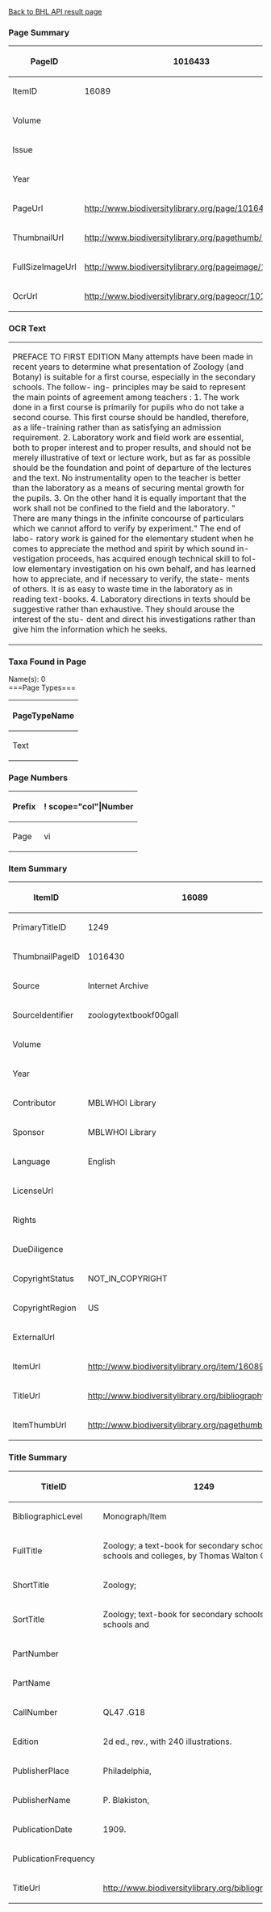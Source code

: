 <span class="plainlinks">[http://editors.eol.localhost/LiteratureEditor/Custom/bhl_access/index.php?page_id=1016433&search_type=pagesearch Back to BHL API result page]</span>
===Page Summary===
{| class="wikitable"
|-
! scope="row"| PageID
| 1016433
|-
! scope="row"| ItemID
| 16089
|-
! scope="row"| Volume
| 
|-
! scope="row"| Issue
| 
|-
! scope="row"| Year
| 
|-
! scope="row"| PageUrl
| http://www.biodiversitylibrary.org/page/1016433
|-
! scope="row"| ThumbnailUrl
| http://www.biodiversitylibrary.org/pagethumb/1016433
|-
! scope="row"| FullSizeImageUrl
| http://www.biodiversitylibrary.org/pageimage/1016433
|-
! scope="row"| OcrUrl
| http://www.biodiversitylibrary.org/pageocr/1016433
|}
===OCR Text===
{| class="wikitable"
|PREFACE TO FIRST EDITION Many attempts have been made in recent years to determine  what presentation of Zoology (and Botany) is suitable for a  first course, especially in the secondary schools. The follow-  ing- principles may be said to represent the main points of  agreement among teachers : 1. The work done in a first course is primarily for pupils  who do not take a second course. This first course should be  handled, therefore, as a life-training rather than as satisfying  an admission requirement. 2. Laboratory work and field work are essential, both to  proper interest and to proper results, and should not be merely  illustrative of text or lecture work, but as far as possible should  be the foundation and point of departure of the lectures and  the text. No instrumentality open to the teacher is better than  the laboratory as a means of securing mental growth for the  pupils. 3. On the other hand it is equally important that the work  shall not be confined to the field and the laboratory. " There  are many things in the infinite concourse of particulars which  we cannot afford to verify by experiment." The end of labo-  ratory work is gained for the elementary student when he  comes to appreciate the method and spirit by which sound in-  vestigation proceeds, has acquired enough technical skill to fol-  low elementary investigation on his own behalf, and has  learned how to appreciate, and if necessary to verify, the state-  ments of others. It is as easy to waste time in the laboratory  as in reading text-books. 4. Laboratory directions in texts should be suggestive rather  than exhaustive. They should arouse the interest of the stu-  dent and direct his investigations rather than give him the  information which he seeks. 
|}
===Taxa Found in Page===
Name(s): 0<br />
===Page Types===
{| class="wikitable"
|-
! scope="col"|PageTypeName
|-
|Text
|}
===Page Numbers===
{| class="wikitable"
|-
! scope="col"|Prefix   ||! scope="col"|Number
|-
|Page   ||vi
|}
===Item Summary===
{| class="wikitable"
|-
! scope="row"| ItemID
| 16089
|-
! scope="row"| PrimaryTitleID
| 1249
|-
! scope="row"| ThumbnailPageID
| 1016430
|-
! scope="row"| Source
| Internet Archive
|-
! scope="row"| SourceIdentifier
| zoologytextbookf00gall
|-
! scope="row"| Volume
| 
|-
! scope="row"| Year
| 
|-
! scope="row"| Contributor
| MBLWHOI Library
|-
! scope="row"| Sponsor
| MBLWHOI Library
|-
! scope="row"| Language
| English
|-
! scope="row"| LicenseUrl
| 
|-
! scope="row"| Rights
| 
|-
! scope="row"| DueDiligence
| 
|-
! scope="row"| CopyrightStatus
| NOT_IN_COPYRIGHT
|-
! scope="row"| CopyrightRegion
| US
|-
! scope="row"| ExternalUrl
| 
|-
! scope="row"| ItemUrl
| http://www.biodiversitylibrary.org/item/16089
|-
! scope="row"| TitleUrl
| http://www.biodiversitylibrary.org/bibliography/1249
|-
! scope="row"| ItemThumbUrl
| http://www.biodiversitylibrary.org/pagethumb/1016430
|}
===Title Summary===
{| class="wikitable"
|-
! scope="row"| TitleID
| 1249
|-
! scope="row"| BibliographicLevel
| Monograph/Item
|-
! scope="row"| FullTitle
| Zoology; a text-book for secondary schools, normal schools and colleges, by Thomas Walton Galloway.
|-
! scope="row"| ShortTitle
| Zoology;
|-
! scope="row"| SortTitle
| Zoology; text-book for secondary schools, normal schools and
|-
! scope="row"| PartNumber
| 
|-
! scope="row"| PartName
| 
|-
! scope="row"| CallNumber
| QL47 .G18
|-
! scope="row"| Edition
| 2d ed., rev., with 240 illustrations.
|-
! scope="row"| PublisherPlace
| Philadelphia,
|-
! scope="row"| PublisherName
| P. Blakiston,
|-
! scope="row"| PublicationDate
| 1909.
|-
! scope="row"| PublicationFrequency
| 
|-
! scope="row"| TitleUrl
| http://www.biodiversitylibrary.org/bibliography/1249
|}
